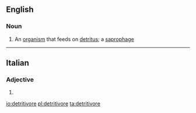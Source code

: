 ==English==

===Noun===
{{wikipedia}}
{{en-noun}}
# {{context|biology|lang=en}} An [[organism]] that feeds on [[detritus]]; a [[saprophage]]

----

==Italian==

===Adjective===
{{head|it|adjective form}}

# {{feminine plural of|detritivoro|lang=it}}

[[io:detritivore]]
[[pl:detritivore]]
[[ta:detritivore]]